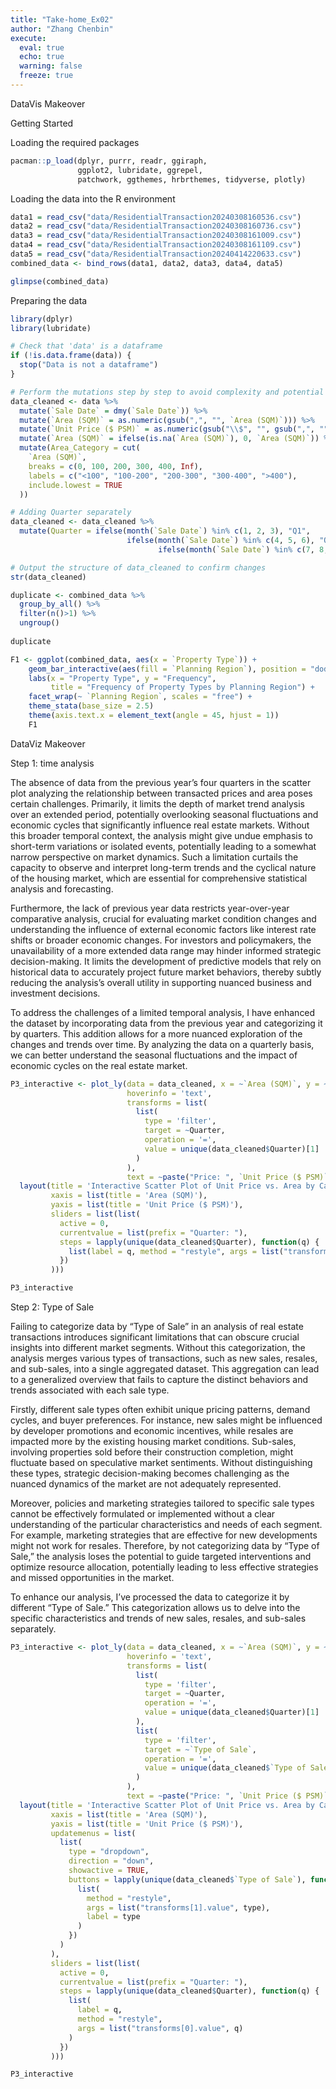 ```yaml
---
title: "Take-home_Ex02"
author: "Zhang Chenbin"
execute: 
  eval: true
  echo: true
  warning: false
  freeze: true
---
```


DataVis Makeover

Getting Started

Loading the required packages

```r
pacman::p_load(dplyr, purrr, readr, ggiraph,
               ggplot2, lubridate, ggrepel,
               patchwork, ggthemes, hrbrthemes, tidyverse, plotly)
```

Loading the data into the R environment

```r
data1 = read_csv("data/ResidentialTransaction20240308160536.csv")
data2 = read_csv("data/ResidentialTransaction20240308160736.csv")
data3 = read_csv("data/ResidentialTransaction20240308161009.csv")
data4 = read_csv("data/ResidentialTransaction20240308161109.csv")
data5 = read_csv("data/ResidentialTransaction20240414220633.csv")
combined_data <- bind_rows(data1, data2, data3, data4, data5)

glimpse(combined_data)
```

Preparing the data

```r

library(dplyr)
library(lubridate)

# Check that 'data' is a dataframe
if (!is.data.frame(data)) {
  stop("Data is not a dataframe")
}

# Perform the mutations step by step to avoid complexity and potential errors
data_cleaned <- data %>%
  mutate(`Sale Date` = dmy(`Sale Date`)) %>%
  mutate(`Area (SQM)` = as.numeric(gsub(",", "", `Area (SQM)`))) %>%
  mutate(`Unit Price ($ PSM)` = as.numeric(gsub("\\$", "", gsub(",", "", `Unit Price ($ PSM)`)))) %>%
  mutate(`Area (SQM)` = ifelse(is.na(`Area (SQM)`), 0, `Area (SQM)`)) %>%
  mutate(Area_Category = cut(
    `Area (SQM)`,
    breaks = c(0, 100, 200, 300, 400, Inf),
    labels = c("<100", "100-200", "200-300", "300-400", ">400"),
    include.lowest = TRUE
  ))

# Adding Quarter separately
data_cleaned <- data_cleaned %>%
  mutate(Quarter = ifelse(month(`Sale Date`) %in% c(1, 2, 3), "Q1",
                          ifelse(month(`Sale Date`) %in% c(4, 5, 6), "Q2",
                                 ifelse(month(`Sale Date`) %in% c(7, 8, 9), "Q3", "Q4"))))

# Output the structure of data_cleaned to confirm changes
str(data_cleaned)


```



```r
duplicate <- combined_data %>% 
  group_by_all() %>% 
  filter(n()>1) %>% 
  ungroup()
  
duplicate
```

```r
F1 <- ggplot(combined_data, aes(x = `Property Type`)) + 
    geom_bar_interactive(aes(fill = `Planning Region`), position = "dodge") +  
    labs(x = "Property Type", y = "Frequency",
         title = "Frequency of Property Types by Planning Region") +
    facet_wrap(~ `Planning Region`, scales = "free") +
    theme_stata(base_size = 2.5)
    theme(axis.text.x = element_text(angle = 45, hjust = 1)) 
    F1
```

DataViz Makeover

Step 1: time analysis

The absence of data from the previous year's four quarters in the scatter plot analyzing the relationship between transacted prices and area poses certain challenges. Primarily, it limits the depth of market trend analysis over an extended period, potentially overlooking seasonal fluctuations and economic cycles that significantly influence real estate markets. Without this broader temporal context, the analysis might give undue emphasis to short-term variations or isolated events, potentially leading to a somewhat narrow perspective on market dynamics. Such a limitation curtails the capacity to observe and interpret long-term trends and the cyclical nature of the housing market, which are essential for comprehensive statistical analysis and forecasting.

Furthermore, the lack of previous year data restricts year-over-year comparative analysis, crucial for evaluating market condition changes and understanding the influence of external economic factors like interest rate shifts or broader economic changes. For investors and policymakers, the unavailability of a more extended data range may hinder informed strategic decision-making. It limits the development of predictive models that rely on historical data to accurately project future market behaviors, thereby subtly reducing the analysis's overall utility in supporting nuanced business and investment decisions.

To address the challenges of a limited temporal analysis, I have enhanced the dataset by incorporating data from the previous year and categorizing it by quarters. This addition allows for a more nuanced exploration of the changes and trends over time. By analyzing the data on a quarterly basis, we can better understand the seasonal fluctuations and the impact of economic cycles on the real estate market.



```r

P3_interactive <- plot_ly(data = data_cleaned, x = ~`Area (SQM)`, y = ~`Unit Price ($ PSM)`, type = 'scatter', mode = 'markers',
                          hoverinfo = 'text',
                          transforms = list(
                            list(
                              type = 'filter',
                              target = ~Quarter,
                              operation = '=',
                              value = unique(data_cleaned$Quarter)[1]  
                            )
                          ),
                          text = ~paste("Price: ", `Unit Price ($ PSM)`, "$/sqm<br>Area: ", `Area (SQM)`, "sqm<br>Quarter: ", Quarter)) %>%
  layout(title = 'Interactive Scatter Plot of Unit Price vs. Area by Category',
         xaxis = list(title = 'Area (SQM)'),
         yaxis = list(title = 'Unit Price ($ PSM)'),
         sliders = list(list(
           active = 0,
           currentvalue = list(prefix = "Quarter: "),
           steps = lapply(unique(data_cleaned$Quarter), function(q) {
             list(label = q, method = "restyle", args = list("transforms[0].value", q))
           })
         )))

P3_interactive

```

Step 2: Type of Sale

Failing to categorize data by "Type of Sale" in an analysis of real estate transactions introduces significant limitations that can obscure crucial insights into different market segments. Without this categorization, the analysis merges various types of transactions, such as new sales, resales, and sub-sales, into a single aggregated dataset. This aggregation can lead to a generalized overview that fails to capture the distinct behaviors and trends associated with each sale type.

Firstly, different sale types often exhibit unique pricing patterns, demand cycles, and buyer preferences. For instance, new sales might be influenced by developer promotions and economic incentives, while resales are impacted more by the existing housing market conditions. Sub-sales, involving properties sold before their construction completion, might fluctuate based on speculative market sentiments. Without distinguishing these types, strategic decision-making becomes challenging as the nuanced dynamics of the market are not adequately represented.

Moreover, policies and marketing strategies tailored to specific sale types cannot be effectively formulated or implemented without a clear understanding of the particular characteristics and needs of each segment. For example, marketing strategies that are effective for new developments might not work for resales. Therefore, by not categorizing data by "Type of Sale," the analysis loses the potential to guide targeted interventions and optimize resource allocation, potentially leading to less effective strategies and missed opportunities in the market.

To enhance our analysis, I've processed the data to categorize it by different "Type of Sale." This categorization allows us to delve into the specific characteristics and trends of new sales, resales, and sub-sales separately.

```r

P3_interactive <- plot_ly(data = data_cleaned, x = ~`Area (SQM)`, y = ~`Unit Price ($ PSM)`, type = 'scatter', mode = 'markers',
                          hoverinfo = 'text',
                          transforms = list(
                            list(
                              type = 'filter',
                              target = ~Quarter,
                              operation = '=',
                              value = unique(data_cleaned$Quarter)[1]  
                            ),
                            list(
                              type = 'filter',
                              target = ~`Type of Sale`,
                              operation = '=',
                              value = unique(data_cleaned$`Type of Sale`)[1] 
                            )
                          ),
                          text = ~paste("Price: ", `Unit Price ($ PSM)`, "$/sqm<br>Area: ", `Area (SQM)`, "sqm<br>Quarter: ", Quarter, "<br>Type of Sale: ", `Type of Sale`)) %>%
  layout(title = 'Interactive Scatter Plot of Unit Price vs. Area by Category',
         xaxis = list(title = 'Area (SQM)'),
         yaxis = list(title = 'Unit Price ($ PSM)'),
         updatemenus = list(
           list(
             type = "dropdown",
             direction = "down",
             showactive = TRUE,
             buttons = lapply(unique(data_cleaned$`Type of Sale`), function(type) {
               list(
                 method = "restyle",
                 args = list("transforms[1].value", type),  
                 label = type
               )
             })
           )
         ),
         sliders = list(list(
           active = 0,
           currentvalue = list(prefix = "Quarter: "),
           steps = lapply(unique(data_cleaned$Quarter), function(q) {
             list(
               label = q,
               method = "restyle",
               args = list("transforms[0].value", q)  
             )
           })
         )))

P3_interactive

```
